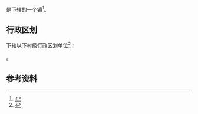 {{中国乡级行政区|65/43/25/103/000}}

'''{{PAGENAMEBASE}}'''是{{PRC admin/fullname|65/43/25/103/000|3}}下辖的一个[[行政建制镇|镇]]<ref>{{PRC admin/ref sgc|{{PRC admin/parent|65/43/25/103/000}}}}</ref>。

== 行政区划 ==
{{PAGENAMEBASE}}下辖以下村级行政区划单位<ref>{{PRC admin/ref sgc|65/43/25/103/000}}</ref>：

{{PRC admin/children|65/43/25/103/000}}。

== 参考资料 ==
{{reflist}}

{{新疆行政区划小作品}}
{{PRC admin/navcat|65/43/25/103/000}}